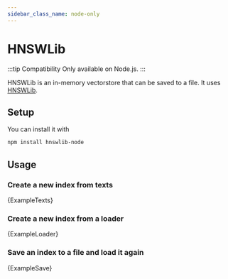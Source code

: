```yaml
---
sidebar_class_name: node-only
---
```



# HNSWLib

:::tip Compatibility
Only available on Node.js.
:::

HNSWLib is an in-memory vectorstore that can be saved to a file. It uses [HNSWLib](https://github.com/nmslib/hnswlib).

## Setup

You can install it with

```bash npm2yarn
npm install hnswlib-node
```

## Usage

### Create a new index from texts


<CodeBlock language="typescript">{ExampleTexts}</CodeBlock>

### Create a new index from a loader


<CodeBlock language="typescript">{ExampleLoader}</CodeBlock>

### Save an index to a file and load it again


<CodeBlock language="typescript">{ExampleSave}</CodeBlock>
